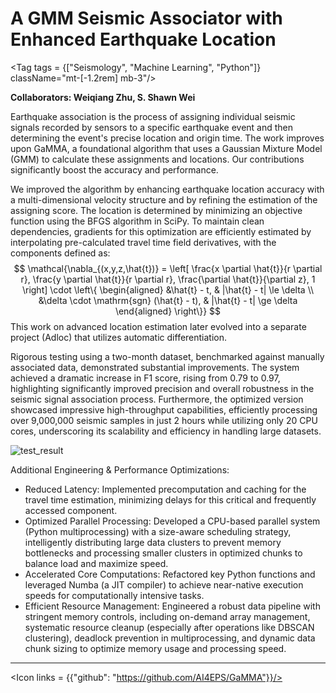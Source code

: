 
# A GMM Seismic Associator with Enhanced Earthquake Location
<Tag tags = {["Seismology", "Machine Learning", "Python"]} className="mt-[-1.2rem] mb-3"/>

**Collaborators: Weiqiang Zhu, S. Shawn Wei**

Earthquake association is the process of assigning individual seismic signals recorded by sensors to a specific earthquake event and then determining the event's precise location and origin time. The work improves upon GaMMA, a foundational algorithm that uses a Gaussian Mixture Model (GMM) to calculate these assignments and locations. Our contributions significantly boost the accuracy and performance.

We improved the algorithm by enhancing earthquake location accuracy with a multi-dimensional velocity structure and by refining the estimation of the assigning score. The location is determined by minimizing an objective function using the BFGS algorithm in SciPy. To maintain clean dependencies, gradients for this optimization are efficiently estimated by interpolating pre-calculated travel time field derivatives, with the components defined as:
$$
    \mathcal{\nabla_{(x,y,z,\hat{t})} = \left[ 
    \frac{x \partial \hat{t}}{r \partial r},
    \frac{y \partial \hat{t}}{r \partial r},
    \frac{\partial \hat{t}}{\partial z},
    1 \right]
    \cdot
    \left\{
        \begin{aligned}
        &\hat{t} - t, & |\hat{t} - t| \le \delta \\
        &\delta \cdot \mathrm{sgn} (\hat{t} - t), & |\hat{t} - t| \ge \delta
        \end{aligned}
    \right\}}
$$ 
This work on advanced location estimation later evolved into a separate project (Adloc) that utilizes automatic differentiation.

Rigorous testing using a two-month dataset, benchmarked against manually associated data, demonstrated substantial improvements. The system achieved a dramatic increase in F1 score, rising from 0.79 to 0.97, highlighting significantly improved precision and overall robustness in the seismic signal association process. Furthermore, the optimized version showcased impressive high-throughput capabilities, efficiently processing over 9,000,000 seismic samples in just 2 hours while utilizing only 20 CPU cores, underscoring its scalability and efficiency in handling large datasets.

<Image 
  src={gamma}
  width={4448}
  height={1509}
  alt="test_result"
  className="rounded-lg"
/>

Additional Engineering & Performance Optimizations:

- Reduced Latency: Implemented precomputation and caching for the travel time estimation, minimizing delays for this critical and frequently accessed component.
- Optimized Parallel Processing: Developed a CPU-based parallel system (Python multiprocessing) with a size-aware scheduling strategy, intelligently distributing large data clusters to prevent memory bottlenecks and processing smaller clusters in optimized chunks to balance load and maximize speed.
- Accelerated Core Computations: Refactored key Python functions and leveraged Numba (a JIT compiler) to achieve near-native execution speeds for computationally intensive tasks.
- Efficient Resource Management: Engineered a robust data pipeline with stringent memory controls, including on-demand array management, systematic resource cleanup (especially after operations like DBSCAN clustering), deadlock prevention in multiprocessing, and dynamic data chunk sizing to optimize memory usage and processing speed.

---
<Icon links = {{"github": "https://github.com/AI4EPS/GaMMA"}}/>